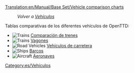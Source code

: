 [[Translation:en/Manual/Base Set/Vehicle comparison charts]]

:''Volver a [[es/Manual/Vehículos|Vehículos]]''

Tablas comparativas de los diferentes vehículos de OpenTTD:

*[[File:en/Manual html m16a497ce.png|Trains]] [[es/Manual/Base Set/Trains/Comparación de trenes|Comparación de trenes]]
*[[File:en/Manual html m16a497ce.png|Trains]] [[es/Manual/Base Set/Trains/Comparación de vagones|Vagones]]
*[[File:en/Manual html m3518e48c.png|Road Vehicles]] [[es/Comparación de vehículos de carretera|Vehículos de carretera]]
*[[File:en/Manual html 53123a33.png|Ships]] [[es/Manual/Base Set/Ships/Comparación de barcos|Barcos]]
*[[File:en/Manual html 442702e6.png|Aircraft]] [[es/Comparación de aeronaves|Aeronaves]]

[[Category:es/Vehículos]]